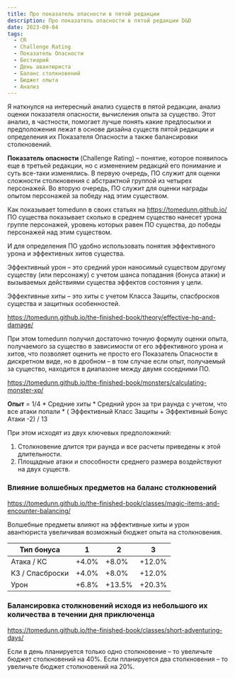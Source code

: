 ```yaml
---
title: Про показатель опасности в пятой редакции
description: Про показатель опасности в пятой редакции D&D
date: 2023-09-04
tags:
  - CR
  - Challenge Rating
  - Показатель Опасности
  - Бестиарий
  - День авантюриста
  - Баланс столкновений
  - Бюджет опыта
  - Анализ
---
```


Я наткнулся на интересный анализ существ в пятой редакции, анализ оценки показателя опасности, вычисления опыта за существо. Этот анализ, в частности, помогает лучше понять какие предпосылки и предположения лежат в основе дизайна существ пятой редакции и определения их Показателя Опасности а также балансировки столкновений.

**Показатель опасности** (Challenge Rating) – понятие, которое появилось еще в третьей редакции, но с изменением редакций его понимание и суть все-таки изменялись.
В первую очередь, ПО служит для оценки сложности столкновения с абстрактной группой из четырех персонажей. Во вторую очередь, ПО служит для оценки награды опытом персонажей за победу над этим существом.

Как показывает tomedunn в своих статьях на https://tomedunn.github.io/ ПО существа показывает сколько в среднем существо нанесет урона группе персонажей, уровень которых равен ПО существа, до победы персонажей над этим существом.

И для определения ПО удобно использовать понятия эффективного урона и эффективных хитов существа.

Эффективный урон – это средний урон наносимый существом другому существу (или персонажу) с учетом шанса попадания (бонуса атаки) и вызываемых действиями существа эффектов состояния у цели.

Эффективные хиты – это хиты с учетом Класса Защиты, спасбросков существа и защитных особенностей.

https://tomedunn.github.io/the-finished-book/theory/effective-hp-and-damage/

При этом tomedunn получил достаточно точную формулу оценки опыта, получаемого за существо в зависимости от его эффективного урона и хитов, что позволяет оценить не просто его Показатель Опасности в дискретном виде, но в дробном – в том случае если опыт, получаемый за существо, находится в диапазоне между двумя соседними ПО.

https://tomedunn.github.io/the-finished-book/monsters/calculating-monster-xp/

**Опыт** = 1/4 \* Средние хиты \* Средний урон за три раунда с учетом, что все атаки попали \* ( Эффективный Класс Защиты + Эффективный Бонус Атаки -2) / 13

При этом исходят из двух ключевых предположений:

1. Столкновение длится три раунда и все расчеты приведены к этой длительности.
2. Площадные атаки и способности среднего размера воздействуют на двух существ.

### Влияние волшебных предметов на баланс столкновений

https://tomedunn.github.io/the-finished-book/classes/magic-items-and-encounter-balancing/

Волшебные предметы влияют на эффективные хиты и урон авантюриста увеличивая возможный бюджет опыта на столкновения.

| Тип бонуса      | 1     | 2      | 3      |
| --------------- | ----- | ------ | ------ |
| Атака / КС      | +4.0% | +8.0%  | +12.0% |
| КЗ / Спасброски | +4.0% | +8.0%  | +12.0% |
| Урон            | +6.8% | +13.5% | +20.3% |

### Балансировка столкновений исходя из небольшого их количества в течении дня приключенца

https://tomedunn.github.io/the-finished-book/classes/short-adventuring-days/

Если в день планируется только одно столкновение – то увеличьте бюджет столкновений на 40%. Если планируется два столкновения – то увеличьте бюджет столкновений на 20%.
